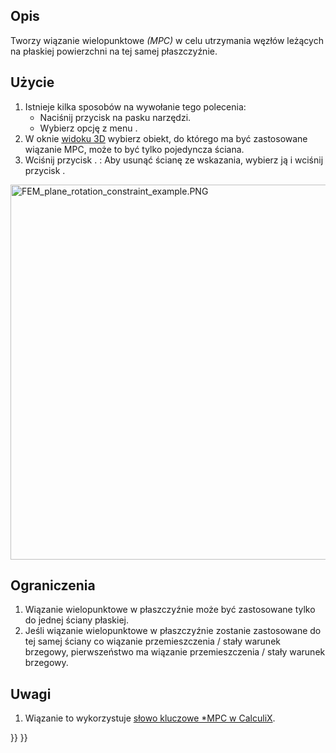 <languages/>

{{Docnav/pl
|[[FEM_ConstraintFlowVelocity/pl|Warunek brzegowy prędkości przepływu]]
|[[FEM_ConstraintSectionPrint/pl|Funkcja zapisu wyników z przekroju]]
|[[FEM_Workbench/pl|środowisko pracy MES]]
|IconL=FEM_ConstraintFlowVelocity.svg
|IconR=FEM_ConstraintSectionPrint.svg
|IconC=Workbench_FEM.svg
}}

<div class="mw-translate-fuzzy">
{{GuiCommandContainer|
{{GuiCommand/pl
|Name=FEM ConstraintPlaneRotation
|Name/pl=MES: Wiązanie MPC typu płaszczyzna
|MenuLocation=Model → Funkcje analizy geometrycznej → Wiązanie MPC typu płaszczyzna
|Workbenches=[[FEM_Workbench/pl|środowisko pracy MES]]
|SeeAlso=[[FEM_ConstraintTransform/pl|Lokalny układ współrzędnych]]
}}
{{GuiCommandFemInfo/pl
|Solvers=CalculiX
}}
}}
</div>

<span id="Description"></span>
==Opis==

Tworzy wiązanie wielopunktowe ''(MPC)'' w celu utrzymania węzłów leżących na płaskiej powierzchni na tej samej płaszczyźnie.

<span id="Usage"></span>
==Użycie==

<div class="mw-translate-fuzzy">
# Istnieje kilka sposobów na wywołanie tego polecenia:
#* Naciśnij przycisk {{Button|[[Image:FEM_ConstraintPlaneRotation.svg|16px]] '''Wiązanie MPC typu płaszczyzna'''}} na pasku narzędzi.
#* Wybierz opcję z menu {{MenuCommand|Model → Cechy geometryczne analizy → [[Image:FEM_ConstraintPlaneRotation.svg|16px]] Wiązanie MPC typu płaszczyzna}}.
# W oknie [[3D_view/pl|widoku 3D]] wybierz obiekt, do którego ma być zastosowane wiązanie MPC, może to być tylko pojedyncza ściana.
# Wciśnij przycisk {{Button|Dodaj}}. {{Version/pl|1.1}}: Aby usunąć ścianę ze wskazania, wybierz ją i wciśnij przycisk {{Button|Usuń}}.
</div>

[[Image:FEM_plane_rotation_constraint_example.PNG|600px]]
{{Caption|Przykład użycia wiązania wielopunktowego typu płaszczyzna. Obie belki swobodnie podparte są poddane działaniu tej samej siły, ale dolna belka ma wiązanie MPC typu płaszczyzna nałożone na zielony segment górnej ściany. To zmusza węzły w tym obszarze do pozostania na tej samej płaszczyźnie i zmienia deformację (tu przeskalowana).}}

<span id="Limitations"></span>
==Ograniczenia==

# Wiązanie wielopunktowe w płaszczyźnie może być zastosowane tylko do jednej ściany płaskiej.
# Jeśli wiązanie wielopunktowe w płaszczyźnie zostanie zastosowane do tej samej ściany co wiązanie przemieszczenia / stały warunek brzegowy, pierwszeństwo ma wiązanie przemieszczenia / stały warunek brzegowy.

<span id="Notes"></span>
==Uwagi==

# Wiązanie to wykorzystuje [http://web.mit.edu/calculix_v2.7/CalculiX/ccx_2.7/doc/ccx/node220.html słowo kluczowe *MPC w CalculiX].


{{Docnav/pl
|[[FEM_ConstraintFlowVelocity/pl|Warunek brzegowy prędkości przepływu]]
|[[FEM_ConstraintSectionPrint/pl|Funkcja zapisu wyników z przekroju]]
|[[FEM_Workbench/pl|środowisko pracy MES]]
|IconL=FEM_ConstraintFlowVelocity.svg
|IconR=FEM_ConstraintSectionPrint.svg
|IconC=Workbench_FEM.svg
}}

{{FEM_Tools_navi{{#translation:}}}}
{{Userdocnavi{{#translation:}}}}